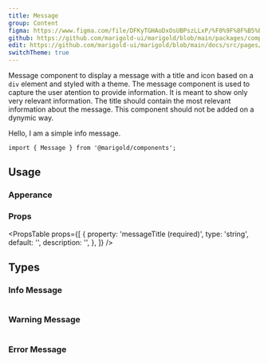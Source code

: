 ```yaml
---
title: Message
group: Content
figma: https://www.figma.com/file/DFKyTGHAoDxOsUBPszLLxP/%F0%9F%8F%B5%EF%B8%8FMarigold?node-id=582%3A119
github: https://github.com/marigold-ui/marigold/blob/main/packages/components/src/Message/Message.tsx
edit: https://github.com/marigold-ui/marigold/blob/main/docs/src/pages/components/message.mdx
switchTheme: true
---
```


Message component to display a message with a title and icon based on a `div` element and styled with a theme.
The message component is used to capture the user atention to provide information. It is meant to show only very relevant information. The title should contain the most relevant information about the message.
This component should not be added on a dynymic way.

<Preview>
  <Message messageTitle="There is an update available.">
    <Text>Hello, I am a simple info message.</Text>
  </Message>
</Preview>

```tsx
import { Message } from '@marigold/components';
```

## Usage

### Apperance

<ApperanceTable component={title} />

### Props

<PropsTable
  props={[
    {
      property: 'messageTitle (required)',
      type: 'string',
      default: '',
      description: '',
    },
  ]}
/>

## Types

### Info Message

```tsx preview file=components/Message/message-info.demo.tsx

```

### Warning Message

```tsx preview file=components/Message/message-warn.demo.tsx

```

### Error Message

```tsx preview file=components/Message/message-error.demo.tsx

```
